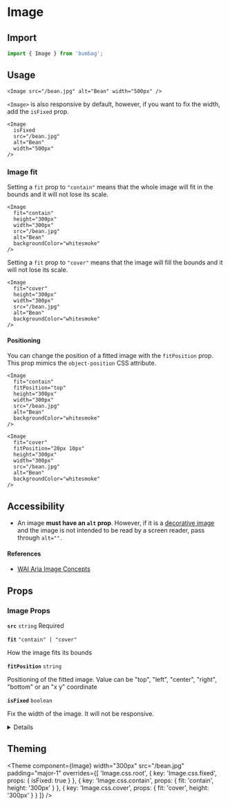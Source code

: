 
# Image

## Import

```jsx
import { Image } from 'bumbag';
```

## Usage

```jsx-live
<Image src="/bean.jpg" alt="Bean" width="500px" />
```

`<Image>` is also responsive by default, however, if you want to fix the width, add the `isFixed` prop.

```jsx-live
<Image
  isFixed
  src="/bean.jpg"
  alt="Bean"
  width="500px"
/>
```

### Image fit

Setting a `fit` prop to `"contain"` means that the whole image will fit in the bounds and it will not lose its scale.

```jsx-live
<Image
  fit="contain"
  height="300px"
  width="300px"
  src="/bean.jpg"
  alt="Bean"
  backgroundColor="whitesmoke"
/>
```

Setting a `fit` prop to `"cover"` means that the image will fill the bounds and it will not lose its scale.

```jsx-live
<Image
  fit="cover"
  height="300px"
  width="300px"
  src="/bean.jpg"
  alt="Bean"
  backgroundColor="whitesmoke"
/>
```

#### Positioning

You can change the position of a fitted image with the `fitPosition` prop. This prop mimics the `object-position` CSS attribute.

```jsx-live
<Image
  fit="contain"
  fitPosition="top"
  height="300px"
  width="300px"
  src="/bean.jpg"
  alt="Bean"
  backgroundColor="whitesmoke"
/>
```

```jsx-live
<Image
  fit="cover"
  fitPosition="20px 10px"
  height="300px"
  width="300px"
  src="/bean.jpg"
  alt="Bean"
  backgroundColor="whitesmoke"
/>
```

## Accessibility

- An image **must have an `alt` prop**. However, if it is a [decorative image](https://www.w3.org/WAI/tutorials/images/decorative/) and the image is not intended to be read by a screen reader, pass through `alt=""`.

#### References

- [WAI Aria Image Concepts](https://www.w3.org/WAI/tutorials/images/)

## Props

### Image Props

<!-- Automatically generated -->

**<Code marginRight="major-1">src</Code>** <Code fontSize="150" palette="primary">string</Code> <Text marginLeft="major-1" fontSize="150" textTransform="uppercase" color="gray">Required</Text>

<Box marginBottom="major-4" />

**<Code marginRight="major-1">fit</Code>** <Code fontSize="150" palette="primary">&#34;contain&#34; | &#34;cover&#34;</Code>

How the image fits its bounds

<Box marginBottom="major-4" />

**<Code marginRight="major-1">fitPosition</Code>** <Code fontSize="150" palette="primary">string</Code>

Positioning of the fitted image. Value can be "top", "left", "center", "right", "bottom" or an "x y" coordinate

<Box marginBottom="major-4" />

**<Code marginRight="major-1">isFixed</Code>** <Code fontSize="150" palette="primary">boolean</Code>

Fix the width of the image. It will not be responsive.

<Box marginBottom="major-4" />

<details><Box use="summary" marginBottom="major-2">Inherits <code><strong>Box</strong></code> props</Box>

**<Code marginRight="major-1">use</Code>**

<Code isBlock palette="primary" fontSize="150" padding="minor-1" marginBottom="major-2">
{`string
  | (ComponentClass<any, any> & { useProps: any; })
  | (FunctionComponent<any> & { useProps: any; })`}
</Code>

<Box marginBottom="major-4" />

**<Code marginRight="major-1">className</Code>** <Code fontSize="150" palette="primary">string</Code>

<Box marginBottom="major-4" />

**<Code marginRight="major-1">children</Code>**

<Code isBlock palette="primary" fontSize="150" padding="minor-1" marginBottom="major-2">
{`string
  | number
  | boolean
  | {}
  | ReactElement<any, string
  | ((props: any) => ReactElement<any, string
  | ...
  | (new (props: any) => Component<any, any, any>)>)
  | (new (props: any) => Component<any, any, any>)>
  | ReactNodeArray
  | ReactPortal
  | ((props: BoxProps) => ReactNode)`}
</Code>

<Box marginBottom="major-4" />

**<Code marginRight="major-1">altitude</Code>** <Code fontSize="150" palette="primary">string</Code>

<Box marginBottom="major-4" />

**<Code marginRight="major-1">variant</Code>** <Code fontSize="150" palette="primary">string</Code>

<Box marginBottom="major-4" />

**<Code marginRight="major-1">colorMode</Code>** <Code fontSize="150" palette="primary">string</Code>

<Box marginBottom="major-4" />

**<Code marginRight="major-1">overrides</Code>**

<Code isBlock palette="primary" fontSize="150" padding="minor-1" marginBottom="major-2">
{`{
  altitudes?: AltitudesThemeConfig;
  borders?: BordersThemeConfig;
  borderRadii?: BorderRadiiThemeConfig;
  breakpoints?: BreakpointsThemeConfig;
  fonts?: FontsThemeConfig;
  fontSizes?: FontSizeThemeConfig;
  ... 84 more ...;
  Template?: TemplateThemeConfig;
}`}
</Code>

<Box marginBottom="major-4" />

**<Code marginRight="major-1">elementRef</Code>** <Code fontSize="150" palette="primary">((instance: any) =&#62; void) | RefObject&#60;any&#62;</Code>

<Box marginBottom="major-4" />

**<Code marginRight="major-1">themeKey</Code>** <Code fontSize="150" palette="primary">string</Code>

<Box marginBottom="major-4" />

</details>


## Theming

<Theme
  component={Image}
  width="300px"
  src="/bean.jpg"
  padding="major-1"
  overrides={[
    'Image.css.root',
    { key: 'Image.css.fixed', props: { isFixed: true } },
    { key: 'Image.css.contain', props: { fit: 'contain', height: '300px' } },
    { key: 'Image.css.cover', props: { fit: 'cover', height: '300px' } }
  ]}
/>
